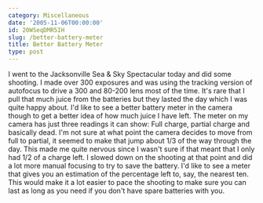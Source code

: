 ```yaml
---
category: Miscellaneous
date: '2005-11-06T00:00:00'
id: 20WSeqDMR5IH
slug: /better-battery-meter
title: Better Battery Meter
type: post
---
```


I went to the Jacksonville Sea & Sky Spectacular today and did some
shooting. I made over 300 exposures and was using the tracking
version of autofocus to drive a 300 and 80-200 lens most of the
time. It's rare that I pull that much juice from the batteries but
they lasted the day which I was quite happy about. I'd like to see
a better battery meter in the camera though to get a better idea of
how much juice I have left. The meter on my camera has just three
readings it can show: Full charge, partial charge and basically
dead. I'm not sure at what point the camera decides to move from
full to partial, it seemed to make that jump about 1/3 of the way
through the day. This made me quite nervous since I wasn't sure if
that meant that I only had 1/2 of a charge left. I slowed down on
the shooting at that point and did a lot more manual focusing to
try to save the battery. I'd like to see a meter that gives you an
estimation of the percentage left to, say, the nearest ten. This
would make it a lot easier to pace the shooting to make sure you
can last as long as you need if you don't have spare batteries with
you.
